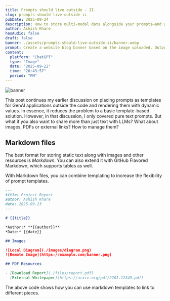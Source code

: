 ```yaml
---
title: Prompts should live outside - II.
slug: prompts-should-live-outside-ii
pubDate: 2025-09-24
description: How to store multi-modal data alongside your prompts—and why both should live outside your code.
author: Ashish Khare
hasAudio: false
draft: false
banner: ./assets/prompts-should-live-outside-ii/banner.webp
prompt: Create a website blog banner based on the image uploaded. Output a 16 to 9 ratio image in HD. Preserve the artistic style and colors of the image. In this scene, the dog is swimming through a pond with a flower gradually landing on his forehead.
content:
  platform: "ChatGPT"
  type: "Image"
  date: "2025-09-22"
  time: "20:43:57"
  period: "PM"
---
```


![banner](./assets/prompts-should-live-outside-ii/banner.webp)

This post continues my earlier discussion on placing prompts as templates for GenAI applications outside the code and rendering them with dynamic values. In essence, it reduces the problem to a basic template-based solution. However, in that discussion, I only covered pure text prompts. But what if you also want to share more than just text with LLMs? What about images, PDFs or external links? How to manage them?

## Markdown files

The best format for storing static text along with images and other resources is *Markdown*. You can also extend it with GitHub Flavored Markdown, which supports tables as well.

With Markdown files, you can combine templating to increase the flexibility of prompt templates.

```md
---
title: Project Report
author: Ashish Khare
date: 2025-09-23
---

# {{title}}

*Author:* **{{author}}**  
*Date:* {{date}}

## Images

![Local Diagram](./images/diagram.png)
![Remote Image](https://example.com/banner.png)

## PDF Resources

- [Download Report](./files/report.pdf)
- [External Whitepaper](https://arxiv.org/pdf/2201.12345.pdf)
```

The above code shows how you can use markdown templates to link to different pieces.